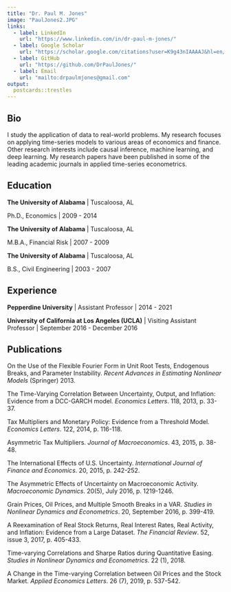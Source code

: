 ```yaml
---
title: "Dr. Paul M. Jones"
image: "PaulJones2.JPG"
links:
  - label: LinkedIn
    url: "https://www.linkedin.com/in/dr-paul-m-jones/"
  - label: Google Scholar
    url: "https://scholar.google.com/citations?user=K9g43nIAAAAJ&hl=en/"
  - label: GitHub
    url: "https://github.com/DrPaulJones/"
  - label: Email
    url: "mailto:drpaulmjones@gmail.com"
output:
  postcards::trestles
---
```

 
## Bio

I study the application of data to real-world problems. My research focuses on applying time-series models to various areas of economics and finance. Other research interests include causal inference, machine learning, and deep learning. My research papers have been published in some of the leading academic journals in applied time-series econometrics.   

## Education

**The University of Alabama** | Tuscaloosa, AL

Ph.D., Economics | 2009 - 2014

**The University of Alabama** | Tuscaloosa, AL

M.B.A., Financial Risk | 2007 - 2009

**The University of Alabama** | Tuscaloosa, AL

B.S., Civil Engineering | 2003 - 2007

## Experience

**Pepperdine University** | Assistant Professor | 2014 - 2021

**University of California at Los Angeles (UCLA)** | Visiting Assistant Professor | September 2016 - December 2016

## Publications

On the Use of the Flexible Fourier Form in Unit Root Tests, Endogenous Breaks, and Parameter Instability. *Recent Advances in Estimating Nonlinear Models* (Springer) 2013.

The Time-Varying Correlation Between Uncertainty, Output, and Inflation: Evidence from a DCC-GARCH model. *Economics Letters*. 118, 2013, p. 33-37.

Tax Multipliers and Monetary Policy: Evidence from a Threshold Model. *Economics Letters*. 122, 2014, p. 116-118.

Asymmetric Tax Multipliers. *Journal of Macroeconomics*. 43, 2015, p. 38-48.

The International Effects of U.S. Uncertainty. *International Journal of Finance and Economics*. 20, 2015, p. 242-252.

The Asymmetric Effects of Uncertainty on Macroeconomic Activity. *Macroeconomic Dynamics*. 20(5), July 2016, p. 1219-1246.

Grain Prices, Oil Prices, and Multiple Smooth Breaks in a VAR. *Studies in Nonlinear Dynamics and Econometrics*. 20, September 2016, p. 399-419.

A Reexamination of Real Stock Returns, Real Interest Rates, Real Activity, and Inflation: Evidence from a Large Dataset. *The Financial Review*. 52, issue 3, 2017, p. 405-433.

Time-varying Correlations and Sharpe Ratios during Quantitative Easing. *Studies in Nonlinear Dynamics and Econometrics*. 22 (1), 2018.

A Change in the Time-varying Correlation between Oil Prices and the Stock Market. *Applied Economics Letters*. 26 (7), 2019, p. 537-542.

